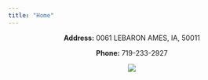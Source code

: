 ```yaml
---
title: "Home"
---
```


<center>
 __Address:__ 0061 LEBARON AMES, IA, 50011

 __Phone:__ 719-233-2927
</center>


<center>

![](ISU.jpg)

</center>
